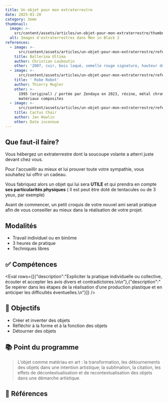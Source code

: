 ```yaml
---
title: Un objet pour mon extraterrestre
date: 2025-01-20
category: 3eme
thumbnail:
  image: >-
    src/content/assets/articles/un-objet-pour-mon-extraterrestre/thumbnail/image.jpg
  alt: Images d'extraterrestres dans Men in Black 2
references:
  - image: >-
      src/content/assets/articles/un-objet-pour-mon-extraterrestre/references/0/image.jpeg
    title: Ballerina Ultima
    author: Christian Louboutin
    other: '2007, cuir, bois laqué, semelle rouge signature, hauteur du talon : 20 cm'
  - image: >-
      src/content/assets/articles/un-objet-pour-mon-extraterrestre/references/1/image.jpeg
    title: ' Robe Robot'
    author: Thierry Mugler
    other: >-
      1995 (original) / portée par Zendaya en 2023, résine, métal chromé,
      matériaux composites
  - image: >-
      src/content/assets/articles/un-objet-pour-mon-extraterrestre/references/2/image.jpeg
    title: Cactus Chair
    author: Jan Howlin
    other: Date inconnue
---
```

## <AnimatedEmoji emoji="1f47d" /> **Que faut-il faire?**

Vous hébergez un extraterrestre dont la soucoupe volante a atterri juste devant chez vous.

Pour l'accueillir au mieux et lui prouver toute votre sympathie, vous souhaitez lui offrir un cadeau.&#x20;

Vous fabriquez alors un objet qui lui sera **UTILE** et qui prendra en compte **ses particularités physiques** ( Il est peut être doté de tentacules ou de 3 yeux, par exemple)

Avant de commencer, un petit croquis de votre nouvel ami serait pratique afin de vous conseiller au mieux dans la réalisation de votre projet.

## <AnimatedEmoji emoji="261d_fe0f" /> **Modalités**

* Travail individuel ou en binôme
* 3 heures de pratique
* Techniques libres

## **✅** **Compétences**

<Eval rows={[{"description":"Expliciter la pratique individuelle ou collective, écouter et accepter les avis divers et contradictoires.\n\n"},{"description":" Se repérer dans les étapes de la réalisation d’une production plastique et en anticiper les difficultés éventuelles.\n"}]} />

## **🏁 Objectifs**

* Créer et inventer des objets
* Réfléchir à la forme et à la fonction des objets
* Détourner des objets

## **📚 Point du programme**

> L’objet comme matériau en art : la transformation, les détournements des objets dans une intention artistique; la sublimation, la citation, les effets de décontextualisation et de recontextualisation des objets dans une démarche artistique.

## **👀 Références**
